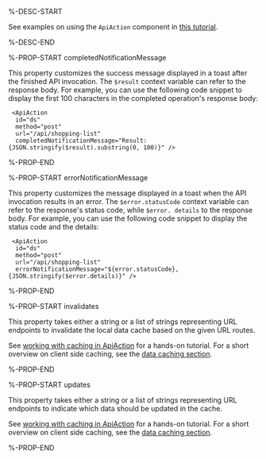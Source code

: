 %-DESC-START

See examples on using the `ApiAction` component in [this tutorial](../tutorials/working-with-apiactions.mdx).

%-DESC-END

%-PROP-START completedNotificationMessage

This property customizes the success message displayed in a toast after the finished API invocation. The `$result` context variable can refer to the response body. For example, you can use the following code snippet to display the first 100 characters in the completed operation's response body:

```ueml copy
 <ApiAction
  id="ds"
  method="post"
  url="/api/shopping-list" 
  completedNotificationMessage="Result: {JSON.stringify($result).substring(0, 100)}" />
```

%-PROP-END

%-PROP-START errorNotificationMessage

This property customizes the message displayed in a toast when the API invocation results in an error. The `$error.statusCode` context variable can refer to the response's status code, while `$error. details` to the response body. For example, you can use the following code snippet to display the status code and the details:

```ueml copy
 <ApiAction
  id="ds"
  method="post"
  url="/api/shopping-list" 
  errorNotificationMessage="${error.statusCode}, {JSON.stringify($error.details)}" />
```
%-PROP-END

%-PROP-START invalidates

This property takes either a string or a list of strings representing URL endpoints to invalidate the local data cache based on the given URL routes.

See [working with caching in ApiAction](../tutorials/working-with-apiactions.mdx) for a hands-on tutorial.
For a short overview on client side caching, see the [data caching section](../learning/apis-and-data/api-bindings.mdx#client-side-data-caching).

%-PROP-END

%-PROP-START updates

This property takes either a string or a list of strings representing URL endpoints to indicate which data should be updated in the cache.

See [working with caching in ApiAction](../tutorials/working-with-apiactions.mdx) for a hands-on tutorial.
For a short overview on client side caching, see the [data caching section](../learning/apis-and-data/api-bindings.mdx#client-side-data-caching).

%-PROP-END
